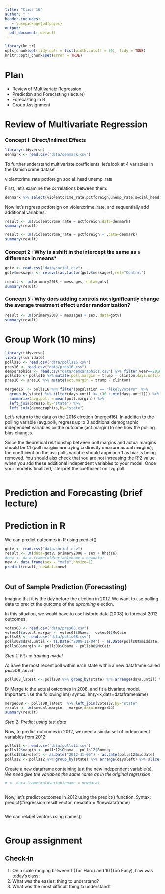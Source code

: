 ```yaml
---
title: "Class 16"
author: " "
header-includes:
   - \usepackage{pdfpages}
output:
  pdf_document: default
---
```


```r
library(knitr)
opts_chunk$set(tidy.opts = list(width.cutoff = 60), tidy = TRUE)
knitr::opts_chunk$set(error = TRUE)
```

# Plan
* Review of Multivariate Regression
* Prediction and Forecasting (lecture)
* Forecasting in R
* Group Assignment

# Review of Multivariate Regression

### Concept 1:  Direct/Indirect Effects

```r
library(tidyverse)
denmark <- read.csv("data/denmark.csv")
```

To further understand multivariate coefficients, let's look at 4 variables in the Danish crime dataset:

violentcrime_rate
pctforeign
social_head
unemp_rate

First, let's examine the correlations between them:

```r

denmark %>% select(violentcrime_rate,pctforeign,unemp_rate,social_head) %>% cor(use="complete.obs")

```

Now let's regress pctforeign on violentcrime_rate, and sequentially add additional variables:

```r

result <- lm(violentcrime_rate ~ pctforeign,data=denmark)
summary(result)

result <- lm(violentcrime_rate ~ pctforeign + ,data=denmark)
summary(result)


```

### Concept 2 : Why is a shift in the intercept the same as a difference in means? 

```r

gotv <- read.csv("data/social.csv")
gotv$messages <- relevel(as.factor(gotv$messages),ref="Control")

result <- lm(primary2008 ~ messages, data=gotv)
summary(result)

```

### Concept 3 : Why does adding controls not significantly change the average treatment effect under randomization?

```r

result <- lm(primary2008 ~ messages + sex, data=gotv)
summary(result)

```


# Group Work (10 mins)

```r
library(tidyverse)
library(lubridate)
polls16 <- read.csv("data/polls16.csv") 
pres16 <- read.csv("data/pres16.csv")
demographics <- read.csv("data/demographics.csv") %>% filter(year==2016)
polls16 <- polls16 %>% mutate(poll.margin = trump - clinton,days.until=mdy("11/8/16") - mdy(middate))
pres16 <- pres16 %>% mutate(act.margin = trump - clinton)

merged16  <- polls16 %>% filter(population == "likelyvoters") %>%
  group_by(state) %>% filter(days.until <= (30 + min(days.until))) %>%
  summarize(avg.poll = mean(poll.margin)) %>%
  left_join(pres16,by="state") %>%
  left_join(demographics,by="state")

```

Let's return to the data on the 2016 election (merged16). In addition to the polling variable (avg.poll), regress up to 3 additional demographic independent variables on the outcome (act.margin) to see how the polling bias changes. 

Since the theoretical relationship between poll margins and actual margins should be 1:1 (poll margins are trying to directly measure actual margins), the coefficient on the avg polls variable should approach 1 as bias is being removed. You should also check that you are not increasing the R^2 value when you add these additional independent variables to your model. Once your model is finalized, interpret the coefficient on avg.poll.

```r


```


# Prediction and Forecasting (brief lecture)

# Prediction in R

We can predict outcomes in R using predict()

```r
gotv <- read.csv("data/social.csv")
result <- lm(data=gotv, primary2008 ~ sex + hhsize)
#new <- data.frame(oldvariablename = newdata)
new <- data.frame(sex = "male",hhsize=1)
predict(result, newdata=new)
  
```

## Out of Sample Prediction (Forecasting)

Imagine that it is the day before the election in 2012. We want to use polling data to predict the outcome of the _upcoming_ election.

In this situation, we would have to use historic data (2008) to forecast 2012 outcomes.

```r
votes08 <- read.csv("data/pres08.csv")
votes08$actual.margin <- votes08$Obama - votes08$McCain
polls08 <- read.csv("data/polls08.csv")
polls08$days.until <- as.Date("2008-11-04") - as.Date(polls08$middate, "%m/%d/%y")
polls08$margin <- polls08$Obama - polls08$McCain
```

*Step 1: Fit the training model*

A: Save the most recent poll within each state within a new dataframe called _polls08_latest_

```r
polls08_latest <- polls08 %>% group_by(state) %>% arrange(days.until) %>% slice(1)

```

B: Merge to the actual outcomes in 2008, and fit a bivariate model. Important: use the following lm() syntax: lm(y~x,data=dataframename)

```r
merged08 <- polls08_latest  %>% left_join(votes08,by="state")
result <- lm(actual.margin ~ margin,data=merged08)
summary(result)

```

*Step 2: Predict using test data*

Now, to predict outcomes in 2012, we need a similar set of independent variables from 2012:

```r
polls12 <- read.csv("data/polls12.csv")
polls12$margin <- polls12$Obama - polls12$Romney
polls12$daysleft <- as.Date("2012-11-06") - as.Date(polls12$middate)
polls12 <- polls12 %>% group_by(state) %>% arrange(daysleft) %>% slice(1)
```

Create a new dataframe containing just the new independent variable(s). _We need give the variables the same name as in the original regression_

```r
# <- data.frame(#oldvariablename = newdata)
  
```

Now, let's predict outcomes in 2012 using the predict() function. Syntax: predict(#regression result vector, newdata = #newdataframe)

```r

```

We can relabel vectors using names():

```r

```


# Group assignment


## Check-in

1. On a scale ranging between 1 (Too Hard) and 10 (Too Easy), how was today's class: 
2. What was the easiest thing to understand?
3. What was the most difficult thing to understand?